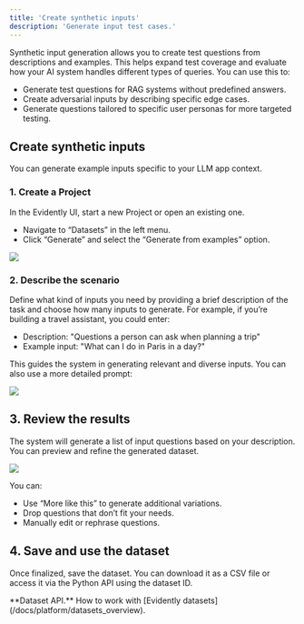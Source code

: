 ```yaml
---
title: 'Create synthetic inputs'
description: 'Generate input test cases.'
---
```


Synthetic input generation allows you to create test questions from descriptions and examples. This helps expand test coverage and evaluate how your AI system handles different types of queries. You can use this to:

* Generate test questions for RAG systems without predefined answers.
* Create adversarial inputs by describing specific edge cases.
* Generate questions tailored to specific user personas for more targeted testing.

## Create synthetic inputs

You can generate example inputs specific to your LLM app context.

### 1. Create a Project

In the Evidently UI, start a new Project or open an existing one.

* Navigate to “Datasets” in the left menu.
* Click “Generate” and select the “Generate from examples” option.

![](/images/synthetic/synthetic_data_select_method.png)

### 2. Describe the scenario

Define what kind of inputs you need by providing a brief description of the task and choose how many inputs to generate. For example, if you’re building a travel assistant, you could enter:

* Description: "Questions a person can ask when planning a trip"
* Example input: "What can I do in Paris in a day?"

This guides the system in generating relevant and diverse inputs. You can also use a more detailed prompt:

![](/images/synthetic/synthetic_data_inputs_example_prompt.png)

## 3. Review the results

The system will generate a list of input questions based on your description. You can preview and refine the generated dataset.

![](/images/synthetic/synthetic_data_inputs_example_result.png)

You can:

* Use “More like this” to generate additional variations.
* Drop questions that don’t fit your needs.
* Manually edit or rephrase questions.

## 4. Save and use the dataset

Once finalized, save the dataset. You can download it as a CSV file or access it via the Python API using the dataset ID.

<Info>
  **Dataset API.** How to work with [Evidently datasets](/docs/platform/datasets_overview).
</Info>